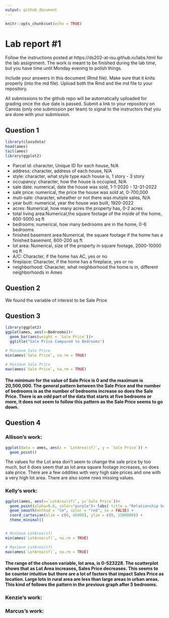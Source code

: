 ```yaml
---
output: github_document
---
```


<!-- README.md is generated from README.Rmd. Please edit the README.Rmd file -->


```r
knitr::opts_chunk$set(echo = TRUE)
```

# Lab report #1

Follow the instructions posted at https://ds202-at-isu.github.io/labs.html for the lab assignment. The work is meant to be finished during the lab time, but you have time until Monday evening to polish things.

Include your answers in this document (Rmd file). Make sure that it knits properly (into the md file). Upload both the Rmd and the md file to your repository.  

All submissions to the github repo will be automatically uploaded for grading once the due date is passed.
Submit a link to your repository on Canvas (only one submission per team) to signal to the instructors that you are done with your submission.

## Question 1

```r
library(classdata)
head(ames)
tail(ames)
library(ggplot2)

```

- Parcel id: character, Unique ID for each house, N/A
- address: character, address of each house, N/A
- style: character, what style type each house is, 1 story - 3 story
- occupancy: character, how the house is occupied, N/A
- sale date: numerical, date the house was sold, 1-1-2020 - 12-31-2022
- sale price: numerical, the price the house was sold at, 0-700,000
- muti-sale: character, wheather or not there was mutiple sales, N/A
- year built: numerical, year the house was built, 1920-2022
- acres: Numerical, how many acres the property has, 0-2 acres
- total living area:Numerical,the square footage of the inside of the home, 600-5000 sq ft 
- bedrooms: numerical, how many bedrooms are in the home, 0-6 bedrooms
- finished basement area:Numerical, the square footage if the home has a finished basement, 600-200 sq ft
- lot area: Numerical, size of the property in square footage, 2000-10000 sq ft
- A/C: Character, if the home has AC, yes or no
- fireplace: Character, if the home has a fireplace, yes or no
- neighborhood: Character, what neighborhood the home is in, different neighborhoods in Ames

## Question 2 

We found the variable of interest to be Sale Price

## Question 3 



```r
library(ggplot2)
ggplot(ames, aes(x=Bedrooms))+
  geom_bar(aes(weight = `Sale Price`))+ 
  ggtitle("Sale Price Compared to Bedrooms")

# Minimum Sale Price
min(ames$`Sale Price`, na.rm = TRUE)

# Maximum Sale Price
max(ames$`Sale Price`, na.rm = TRUE)
```
#### The minimum for the value of Sale Price is 0 and the maximum is 20,500,000. The general pattern between the Sale Price and the number of bedrooms is as the number of bedrooms increase so does the Sale Price. There is an odd part of the data that starts at five bedrooms or more, it does not seem to follow this pattern as the Sale Price seems to go down.



## Question 4 

### Allison's work: 

```r
ggplot(data = ames, aes(x = `LotArea(sf)`, y = `Sale Price`)) +
  geom_point()

```

The values for the Lot area don't seem to change the sale price by too much, but it does seem that as lot area square footage increases, so does sale price. There are a few oddities with very high sale prices and one with a very high lot area. There are also some rows missing values. 

### Kelly's work:
```r
ggplot(ames, aes(x=`LotArea(sf)`, y=`Sale Price`))+
  geom_point(alpha=0.6, color="purple")+ labs( title = "Relationship between Sale Price and Lot Area", x="Lot Area", y="Sale Price") +
  geom_smooth(method = "lm", color = "red", se = FALSE) +
  coord_cartesian(xlim = c(0, 45000), ylim = c(0, 1500000)) +
  theme_minimal()


# Minimum LotArea(sf)
min(ames$`LotArea(sf)`, na.rm = TRUE)

# Maximum LotArea(sf)
max(ames$`LotArea(sf)`, na.rm = TRUE)
```
#### The range of the chosen variable, lot area, is 0-523228. The scatterplot shows that as Lot Area increases, Sales Price decreases. This seems to be counter intuitive but there are a lot of factors that impact Sales Price as location. Large lots in rural area are less than large areas in urban areas. This kind of follows the pattern in the previous graph after 5 bedrooms.

### Kenzie's work: 

### Marcus's work: 


